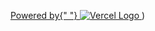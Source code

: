 
<a
href="https://vercel.com?utm_source=create-next-app&utm_medium=default-template&utm_campaign=create-next-app"
target="\_blank"
rel="noopener noreferrer">
Powered by{" "}
<img src="/vercel.svg" alt="Vercel Logo" className={styles.logo} />
</a></footer>)
